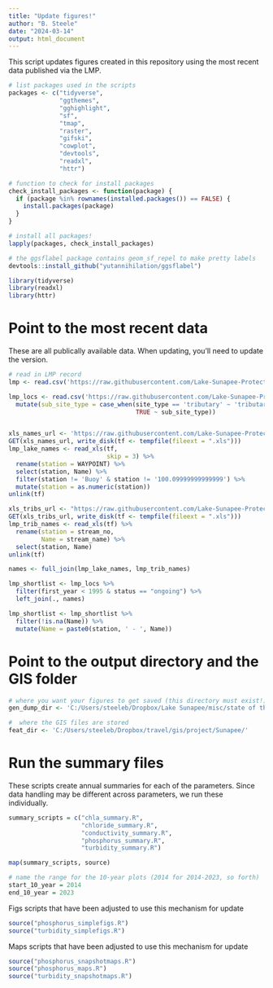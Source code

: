 ```yaml
---
title: "Update figures!"
author: "B. Steele"
date: "2024-03-14"
output: html_document
---
```


This script updates figures created in this repository using the most recent
data published via the LMP. 

```r
# list packages used in the scripts
packages <- c("tidyverse",
              "ggthemes",
              "gghighlight",
              "sf",
              "tmap",
              "raster",
              "gifski", 
              "cowplot",
              "devtools",
              "readxl",
              "httr")

# function to check for install packages
check_install_packages <- function(package) {
  if (package %in% rownames(installed.packages()) == FALSE) {
    install.packages(package)
  }
}

# install all packages!
lapply(packages, check_install_packages)

# the ggsflabel package contains geom_sf_repel to make pretty labels
devtools::install_github("yutannihilation/ggsflabel")

library(tidyverse)
library(readxl)
library(httr)
```


# Point to the most recent data

These are all publically available data. When updating, you'll need to update the version.

```r
# read in LMP record
lmp <- read.csv('https://raw.githubusercontent.com/Lake-Sunapee-Protective-Association/LMP/main/primary%20files/LSPALMP_1986-2023_v2024-01-20.csv')

lmp_locs <- read.csv('https://raw.githubusercontent.com/Lake-Sunapee-Protective-Association/LMP/main/primary%20files/station_location_details.csv') %>% 
  mutate(sub_site_type = case_when(site_type == 'tributary' ~ 'tributary',
                                   TRUE ~ sub_site_type))


xls_names_url <- 'https://raw.githubusercontent.com/Lake-Sunapee-Protective-Association/LMP/main/raw%20data%20files/station%20locations/Cove%20%20Deep%20+%20Buoy%20WQ%20Sample%20Point%20GPS%20Coordinates.xls'
GET(xls_names_url, write_disk(tf <- tempfile(fileext = ".xls")))
lmp_lake_names <- read_xls(tf,
                           skip = 3) %>% 
  rename(station = WAYPOINT) %>% 
  select(station, Name) %>% 
  filter(station != 'Buoy' & station != '100.09999999999999') %>% 
  mutate(station = as.numeric(station))
unlink(tf)

xls_tribs_url <- "https://raw.githubusercontent.com/Lake-Sunapee-Protective-Association/LMP/main/raw%20data%20files/station%20locations/tributary_pts_alt.xls"
GET(xls_tribs_url, write_disk(tf <- tempfile(fileext = ".xls")))
lmp_trib_names <- read_xls(tf) %>% 
  rename(station = stream_no,
         Name = stream_name) %>% 
  select(station, Name)
unlink(tf)

names <- full_join(lmp_lake_names, lmp_trib_names)

lmp_shortlist <- lmp_locs %>% 
  filter(first_year < 1995 & status == "ongoing") %>% 
  left_join(., names) 

lmp_shortlist <- lmp_shortlist %>% 
  filter(!is.na(Name)) %>% 
  mutate(Name = paste0(station, ' - ', Name)) 

```

# Point to the output directory and the GIS folder

```r
# where you want your figures to get saved (this directory must exist!)
gen_dump_dir <- 'C:/Users/steeleb/Dropbox/Lake Sunapee/misc/state of the lake/figs/'

#  where the GIS files are stored
feat_dir <- 'C:/Users/steeleb/Dropbox/travel/gis/project/Sunapee/'
```

# Run the summary files

These scripts create annual summaries for each of the parameters. Since data handling may be different across parameters, we run these individually.

```r
summary_scripts = c("chla_summary.R", 
                    "chloride_summary.R",
                    "conductivity_summary.R",
                    "phosphorus_summary.R",
                    "turbidity_summary.R")

map(summary_scripts, source)
```


```r
# name the range for the 10-year plots (2014 for 2014-2023, so forth)
start_10_year = 2014
end_10_year = 2023
```

Figs scripts that have been adjusted to use this mechanism for update

```r
source("phosphorus_simplefigs.R")
source("turbidity_simplefigs.R")
```


Maps scripts that have been adjusted to use this mechanism for update

```r
source("phosphorus_snapshotmaps.R")
source("phosphorus_maps.R")
source("turbidity_snapshotmaps.R")
```

